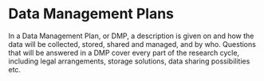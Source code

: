 # Data Management Plans

In a Data Management Plan, or DMP, a description is given on and how the data will be collected, stored, shared and managed, and by who. Questions that will be answered in a DMP cover every part of the research cycle, including legal arrangements, storage solutions, data sharing possibilities etc. 
